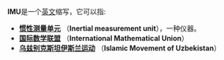 '''IMU'''是一个[[英文|英文]]缩写，它可以指:

*'''[[惯性测量单元|惯性测量单元]]''' （'''Inertial measurement unit '''），一种仪器。
*'''[[国际数学联盟|国际数学联盟]]''' （'''International Mathematical Union'''）
*'''[[乌兹别克斯坦伊斯兰运动|乌兹别克斯坦伊斯兰运动]]''' （'''Islamic Movement of Uzbekistan'''）

{{消歧义|Cat=三字拉丁字母缩写消歧义}}